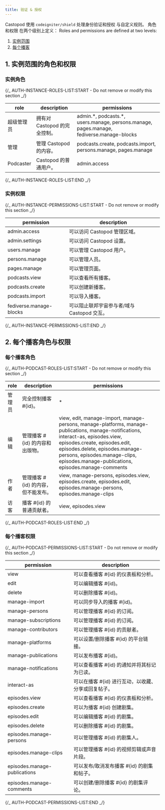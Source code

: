 ```yaml
---
title: 验证 & 授权
---
```


Castopod 使用 `codeigniter/shield` 处理身份验证和授权 与自定义规则。 角色和权限
在两个级别上定义： Roles and permissions are defined at two levels:

1. [实例范围](#1-instance-wide-roles-and-permissions)
2. [每个播客](#2-per-podcast-roles-and-permissions)

## 1. 实例范围的角色和权限

### 实例角色

{/_ AUTH-INSTANCE-ROLES-LIST:START - Do not remove or modify this section _/}

| role       | description                  | permissions                                                                                |
| ---------- | ---------------------------- | ------------------------------------------------------------------------------------------ |
| 超级管理员 | 拥有对 Castopod 的完全控制。 | admin.\*, podcasts.\*, users.manage, persons.manage, pages.manage, fediverse.manage-blocks |
| 管理       | 管理 Castopod 的内容。       | podcasts.create, podcasts.import, persons.manage, pages.manage                             |
| Podcaster  | Castopod 的普通用户。        | admin.access                                                                               |

{/_ AUTH-INSTANCE-ROLES-LIST:END _/}

### 实例权限

{/_ AUTH-INSTANCE-PERMISSIONS-LIST:START - Do not remove or modify this section _/}

| permission              | description                                 |
| ----------------------- | ------------------------------------------- |
| admin.access            | 可以访问 Castopod 管理区域。                |
| admin.settings          | 可以访问 Castopod 设置。                    |
| users.manage            | 可以管理 Castopod 用户。                    |
| persons.manage          | 可以管理人员。                              |
| pages.manage            | 可以管理页面。                              |
| podcasts.view           | 可以查看所有播客。                          |
| podcasts.create         | 可以创建新播客。                            |
| podcasts.import         | 可以导入播客。                              |
| fediverse.manage-blocks | 可以阻止联邦宇宙参与者/域与 Castopod 交互。 |

{/_ AUTH-INSTANCE-PERMISSIONS-LIST:END _/}

## 2. 每个播客角色与权限

### 每个播客角色

{/_ AUTH-PODCAST-ROLES-LIST:START - Do not remove or modify this section _/}

| role   | description                           | permissions                                                                                                                                                                                                                                                                                 |
| ------ | ------------------------------------- | ------------------------------------------------------------------------------------------------------------------------------------------------------------------------------------------------------------------------------------------------------------------------------------------- |
| 管理员 | 完全控制播客 #\{id\}。                | \*                                                                                                                                                                                                                                                                                          |
| 编辑   | 管理播客 #\{id\} 的内容和出版物。     | view, edit, manage-import, manage-persons, manage-platforms, manage-publications, manage-notifications, interact-as, episodes.view, episodes.create, episodes.edit, episodes.delete, episodes.manage-persons, episodes.manage-clips, episodes.manage-publications, episodes.manage-comments |
| 作者   | 管理播客 #\{id\} 的内容，但不能发布。 | view, manage-persons, episodes.view, episodes.create, episodes.edit, episodes.manage-persons, episodes.manage-clips                                                                                                                                                                         |
| 访客   | 播客 #\{id\} 的普通贡献者。           | view, episodes.view                                                                                                                                                                                                                                                                         |

{/_ AUTH-PODCAST-ROLES-LIST:END _/}

### 每个播客权限

{/_ AUTH-PODCAST-PERMISSIONS-LIST:START - Do not remove or modify this section _/}

| permission                   | description                                           |
| ---------------------------- | ----------------------------------------------------- |
| view                         | 可以查看播客 #\{id\} 的仪表板和分析。                 |
| edit                         | 可以编辑播客 #\{id\}。                                |
| delete                       | 可以删除播客 #\{id\}。                                |
| manage-import                | 可以同步导入的播客 #\{id\}。                          |
| manage-persons               | 可以管理播客 #\{id\} 的订阅。                         |
| manage-subscriptions         | 可以管理播客 #\{id\} 的订阅。                         |
| manage-contributors          | 可以管理播客 #\{id\} 的贡献者。                       |
| manage-platforms             | 可以设置/删除播客 #\{id\} 的平台链接。                |
| manage-publications          | 可以发布播客 #\{id\}。                                |
| manage-notifications         | 可以查看播客 #\{id\} 的通知并将其标记为已读。         |
| interact-as                  | 可以在播客 #\{id\} 进行互动，以收藏、分享或回复帖子。 |
| episodes.view                | 可以查看播客 #\{id\} 的仪表板和分析。                 |
| episodes.create              | 可以为播客 #\{id\} 创建剧集。                         |
| episodes.edit                | 可以编辑播客 #\{id\} 的剧集。                         |
| episodes.delete              | 可以删除播客 #\{id\} 的剧集。                         |
| episodes.manage-persons      | 可以管理播客 #\{id\} 的剧集人。                       |
| episodes.manage-clips        | 可以管理播客 #\{id\} 的视频剪辑或声音片段。           |
| episodes.manage-publications | 可以发布/取消发布播客 #\{id\} 的剧集和帖子。          |
| episodes.manage-comments     | 可以创建/删除播客 #\{id\} 的剧集评论。                |

{/_ AUTH-PODCAST-PERMISSIONS-LIST:END _/}
